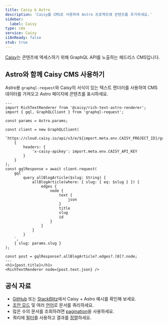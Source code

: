 ```yaml
---
title: Caisy & Astro
description: 'Caisy를 CMS로 사용하여 Astro 프로젝트에 콘텐츠를 추가하세요.'
sidebar:
  label: Caisy
type: cms
service: Caisy
i18nReady: false
stub: true
---
```


[Caisy](https://caisy.io/)는 콘텐츠에 엑세스하기 위해 GraphQL API를 노출하는 헤드리스 CMS입니다.

## Astro와 함께 Caisy CMS 사용하기

Astro용 `graphql-request`와 Caisy의 서식이 있는 텍스트 렌더러를 사용하여 CMS 데이터를 가져오고 Astro 페이지에 콘텐츠를 표시하세요.

```astro title="src/pages/blog/[...slug].astro"
---
import RichTextRenderer from '@caisy/rich-text-astro-renderer';
import { gql, GraphQLClient } from 'graphql-request';

const params = Astro.params;

const client = new GraphQLClient(
	`https://cloud.caisy.io/api/v3/e/${import.meta.env.CAISY_PROJECT_ID}/graphql`,
	{
		headers: {
			'x-caisy-apikey': import.meta.env.CAISY_API_KEY
		}
	}
);
const gqlResponse = await client.request(
	gql`
		query allBlogArticle($slug: String) {
			allBlogArticle(where: { slug: { eq: $slug } }) {
				edges {
					node {
						text {
							json
						}
						title
						slug
						id
					}
				}
			}
		}
	`,
	{ slug: params.slug }
);

const post = gqlResponse?.allBlogArticle?.edges?.[0]?.node;
---
<h1>{post.title}</h1>
<RichTextRenderer node={post.text.json} />
```

## 공식 자료

- [GitHub](https://github.com/caisy-io/caisy-example-astro) 또는 [StackBlitz](https://stackblitz.com/github/caisy-io/caisy-example-astro?file=src%2Fpages%2Fblog%2F%5B...slug%5D.astro)에서 Caisy + Astro 예시를 확인해 보세요.
- [초안 모드](https://caisy.io/developer/docs/external-api/localization-and-preview#preview-mode-15) 및 여러 [언어](https://caisy.io/developer/docs/external-api/localization-and-preview#localization-in-a-graphql-query-8)로 문서를 쿼리하세요.
- 많은 수의 문서를 조회하려면 [pagination](https://caisy.io/developer/docs/external-api/queries-pagination)을 사용하세요.
- 쿼리에 [필터](https://caisy.io/developer/docs/external-api/external-filter-and-sorting)를 사용하고 결과를 [정렬](https://caisy.io/developer/docs/external-api/external-filter-and-sorting#sorting-8)하세요.
